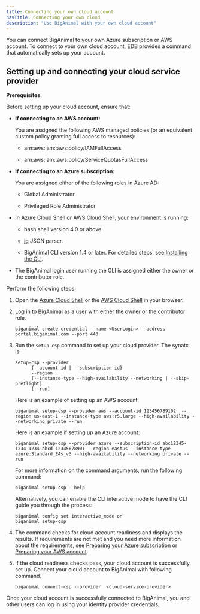 ```yaml
---
title: Connecting your own cloud account
navTitle: Connecting your own cloud
description: "Use BigAnimal with your own cloud account" 
---
```


You can connect BigAnimal to your own Azure subscription or AWS account. To connect to your own cloud account, EDB provides a command that automatically sets up your account.
 
## Setting up and connecting your cloud service provider

**Prerequisites**:

Before setting up your cloud account, ensure that:

 - **If connecting to an AWS account:** 

   You are assigned the following AWS managed policies (or an equivalent custom policy granting full access to resources):

    - arn:aws:iam::aws:policy/IAMFullAccess

    - arn:aws:iam::aws:policy/ServiceQuotasFullAccess
    
 - **If connecting to an Azure subscription:** 
 
   You are assigned either of the following roles in Azure AD:

    - Global Administrator

    - Privileged Role Administrator

 - In [Azure Cloud Shell](https://shell.azure.com/) or [AWS Cloud Shell](https://console.aws.amazon.com/cloudshell), your environment is running: 

      - bash shell version 4.0 or above. 

      - [jq](https://stedolan.github.io/jq/) JSON parser.
      - BigAnimal CLI version 1.4 or later. For detailed steps, see [Installing the CLI](../../reference/cli/#installing-the-cli).

 - The BigAnimal login user running the CLI is assigned either the owner or the contributor role.
   
Perform the following steps:

1. Open the [Azure Cloud Shell](https://shell.azure.com/) or the [AWS Cloud Shell](https://console.aws.amazon.com/cloudshell) in your browser. 

1. Log in to BigAnimal as a user with either the owner or the contributor role.
   
   ```
   biganimal create-credential --name <UserLogin> --address portal.biganimal.com --port 443
   ```

1. Run the `setup-csp` command to set up your cloud provider. The synatx is:
   
    ```
    setup-csp --provider 
          {--account-id | --subscription-id}
          --region
          [--instance-type --high-availability --networking | --skip-preflight]
          [--run]
    ```
   
   Here is an example of setting up an AWS account:

    ```
   biganimal setup-csp --provider aws --account-id 123456789102  --region us-east-1 --instance-type aws:r5.large --high-availability --networking private --run
   ```

   Here is an example if setting up an Azure account:
    ```
   biganimal setup-csp --provider azure --subscription-id abc12345-1234-1234-abcd-12345678901 --region eastus --instance-type azure:Standard_E4s_v3 --high-availability --networking private --run
   ```
  
   For more information on the command arguments, run the following command:

   ```
   biganimal setup-csp --help
   ```        
   
   Alternatively, you can enable the CLI interactive mode to have the CLI guide you through the process:
   ```
   biganimal config set interactive_mode on
   biganimal setup-csp
   ```
  
1. The command checks for cloud account readiness and displays the results. If requirements are not met and you need more information about the requirements, see [Preparing your Azure subscription](../preparing_cloud_account/01_preparing_azure/#configure-your-azure-subscription) or [Preparing your AWS account](../preparing_cloud_account/02_preparing_aws/#configure-your-aws-account). 

	
1. If the cloud readiness checks pass, your cloud account is successfully set up. Connect your cloud account to BigAnimal with following command. 
   ```
   biganimal connect-csp --provider  <cloud-service-provider> 
   ```

Once your cloud account is successfully connected to BigAnimal, you and other users can log in using your identity provider credentials.